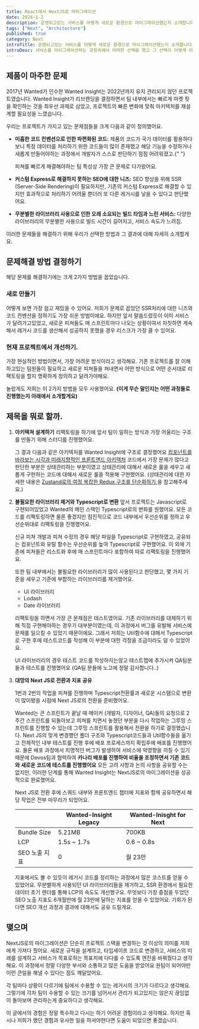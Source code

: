 ```yaml
---
title: React에서 NextJS로 마이그레이션
date: 2024-1-2
description: 운영되고있는 서비스를 어떻게 새로운 환경으로 마이그레이션했는지 소개합니다.
tags: ["Next", "Architecture"]
published: true
category: Next
introTitle: 운영되고있는 서비스를 어떻게 새로운 환경으로 마이그레이션했는지 소개합니다.
introDesc: 서비스를 마이그레이션하는 과정속에서 어떠한 선택을 했고 그 선택이 어떻게 이어졌는지 소개합니다.
---
```


## 제품이 마주한 문제

2017년 Wanted가 인수한 Wanted Insight는 2022년까지 유지 관리되지 않던 프로젝트였습니다.
Wanted Insight가 리브랜딩을 결정하면서 팀 내부에서는 빠르게 마켓 핏을 확인하는 것을 최우선 과제로 삼았고, 프로젝트의 빠른 변화에 맞춰 아키텍처를 재설계할 필요성을 느꼈습니다.

우리는 프로젝트가 가지고 있는 문제점들을 크게 다음과 같이 정의했어요.

- <b>미흡한 코드 컨벤션으로 인한 파편화된 코드:</b> 제품의 코드가 국가 데이터를 활용하다보니
  특정 데이터를 처리하기 위한 코드들이 많이 존재했고 해당 기능을 수정하거나 새롭게
  만들어야하는 과정에서 개발자가 스스로 판단하기 점점 어려워졌고.{" "}

  피쳐를 빠르게 해결해야하는 팀 특성상 가장 큰 문제로 다가왔어요.

- <b>커스텀 Express로 해결하지 못하는 SEO에 대한 니즈:</b> SEO 향상을 위해 SSR (Server-Side
  Rendering)이 필요하지만, 기존의 커스텀 Express로 해결할 수 있지만 효과적으로 처리하기
  어려울 뿐더러 또 다른 레거시를 낳을 수 있다고 판단했어요.
- <b>
    무분별한 라이브러리 사용으로 인한 오래 소요되는 빌드 타임과 느린 서비스:
  </b> 다양한 라이브러리의 무분별한 사용으로 빌드 시간이 길어지고, 서비스 속도가
  느려짐.

이러한 문제들을 해결하기 위해 우리가 선택한 방법과 그 결과에 대해 자세히 소개할게요.

## 문제해결 방법 결정하기

해당 문제를 해결하기에는 크게 2가지 방법을 꼽았습니다.

### 새로 만들기

어떻게 보면 가장 쉽고 재밌을 수 있어요. 저희가 문제로 꼽았던 SSR처리에 대한 니즈와 코드 컨벤션을 정하기도 가장 쉬운 방법이에요.
하지만 앞서 말씀드렸듯이 이미 서비스가 달려가고있었고, 새로운 피쳐들도 매 스프린트마다 나오는 상황이여서 자칫하면 계속해서 레거시 코드를 생산해서 성공하지 못했을 경우 리스크가 가장 클 수 있어요.

### 현재 프로젝트에서 개선하기.

가장 현실적인 방법이면서, 가장 어려운 방식이라고 생각해요.
기존 프로젝트를 잘 이해하고있는 팀원들이 필요하고 새로운 피쳐들을 쳐내면서 어떤 방식으로 어떤 순서대로 리팩토링을 할지 명확하게 정의하고 달려가야해요.

놀랍게도 저희는 이 2가지 방법을 모두 사용했어요. <b>(이게 무슨 말인지는 어떤 과정들로 진행했는지 아래에서 소개할게요)</b>

## 제목을 뭐로 할까.

1. <b>아키텍쳐 설계하기</b>
   리팩토링을 하기에 앞서 팀이 일하는 방식과 가장 어울리는 구조를 만들기 위해 스터디를
   진행했어요.

   그 결과 다음과 같은 아키텍처를 Wanted Insight에 구조로 결정했어요 [컴포넌트를 바라보는 시각과 미래지향적인 프론트엔드 아키텍처](https://www.marcus-log.dev/posts/future-oriented-frontend-architecture)
   코드에서 가장 문제가 많다고 판단한 부분은 상태관리하는 부분이였고 상태관리에 대해서 새로운 룰을 세우고 새롭게 구현하는 코드에 대해서 새로운 룰을 적용해 구현했어요.
   (상태관리에 대한 자세한 내용은 [Zustand로의 여정 복잡한 Redux 구조를 단순화하기
   ](https://www.marcus-log.dev/posts/journey-zustand)을 참고해주세요.)

2. <b>불필요한 라이브러리 제거와 Typescript로 변환</b>
   앞서 프로젝트는 Javascript로 구현되어있었고 Wanted의 메인 스택인 Typescript로의
   변화를 원했어요. 모든 코드를 리팩토링하면 물론 좋겠지만 점진적으로 코드 내부에서
   우선순위를 정하고 우선순위대로 리팩토링을 진행했어요.

   신규 피쳐 개발과 피쳐 수정의 경우 해당 파일을 Typescript로 구현하였고, 공유되는 컴포넌트와 유틸 함수는 우선순위를 높여 Typescript로 구현했어요.
   이 외에 기존에 피쳐들은 리스트화 후에 매 스프린트마다 포함하여 따로 리팩토링을 진행했어요.

   또한 팀 내부에서는 불필요한 라이브러리가 많이 사용된다고 판단했고, 몇 가지 기준을 세우고 기준에 부합하는 라이브러리를 제거했어요.

   - UI 라이브러리
   - Lodash
   - Date 라이브러리

   리팩토링을 하면서 가장 큰 문제점은 테스트였어요. 기존 라이브러리를 대체하기 위해 직접 구현해야하는 경우가 대부분이였는데, 이 과정에서 버그를 유발해 서비스에 문제를 일으킬 수 있었기 때문이에요.
   그래서 저희는 Util함수에 대해서 Typescript로 구현 후에 테스트코드를 작성해 이 부분에 대한 걱정을 조금이라도 덜 수 있었어요.

   UI 라이브러리의 경우 테스트 코드를 작성하지는않고 테스트맵에 추가시켜 QA팀분들과 테스트를 진행했어요 (QA팀 분들에 노고에 정말 감사합니다..)

3. <b>대망의 Next JS로 전환과 지표 공유</b>

   1번과 2번의 작업을 피쳐를 진행하며 Typescript전환률과 새로운 시스템으로 변환이 많이됐을 시점에 Next JS로의 전환을 준비했어요.

   Wanted는 큰 스프린트가 끝날 때 메이커 (개발자, 디자이너, QA)들의 요청으로 2주간 스프린트를 되돌아보고 피쳐를 치면서 놓쳤던 부분을 다시 작업하는 그루밍 스프린트를 진행할 수 있는데 그루밍 스프린트를 활용해서 전환을 하기로 결정했습니다.
   Next JS의 맞게 변경헀던 폴더 구조와 Typescript코드들과 Util함수들을 옮기고 전체적인 내부 테스트를 진행 후에 배포 프로세스까지 확립후에 배포를 진행했어요.
   물론 배포 과정에서 치명적인 버그가 발생하여 서비스에 악영향을 끼칠 수 있기 때문에 Devos팀과 협력하여 <b>카나리 배포를 진행하여 비율을 조정하면서 기존 코드와 새로운 코드에 테스트를 진행했어요</b>
   모든 고려 사항과 논의 사항을 공유할 수는 없지만, 이러한 단계를 통해 Wanted Insight는 NextJS로의 마이그레이션을 성공적으로 완료했어요.

   Next JS로 전환 후에 스쿼드 내부와 프론트엔드 챕터에 지표와 함께 공유하면서 해당 작업은 전부 마무리가 되었어요.

   |               | **Wanted-Insight Legacy** | **Wanted-Inisght for Next** |
   | ------------- | ------------------------- | --------------------------- |
   | Bundle Size   | 5.21MB                    | 700KB                       |
   | LCP           | 1.5s ~ 1.7s               | 0.6 ~ 0.8s                  |
   | SEO 노출 지표 | 0                         | 월 23만                     |

   지표에서도 볼 수 있듯이 레거시 코드를 정리하는 과정에서 많은 코스트를 얻을 수 있었어요.
   무분별하게 사용되던 UI 라이브러리들을 제거하고, SSR 환경에서 필요한 데이터 초기 렌더를 통해 LCP의 속도도 개선했구요.
   무엇보다 가장 중점을 두었던 SEO 노출 지표도 6개월만에 월 23만에 달하는 지표를 얻을 수 있었어요. 기회가 된다면 SEO 개선 과정과 결과에 대해서도 공유 드릴게요.

## 맺으며

NextJS로의 마이그레이션은 단순히 프로젝트 스택을 변경하는 것 이상의 의미를 저희에게 가져다 줬어요.
새로운 규칙을 설계하고, 타입세이프 코드로 변경하고, 서비스의 미래를 설계하고 서비스가 목표로하는 목표치에 다다를 수 있도록 엔진을 바꿔줬다고 생각해요.
이 과정에서 정말 다양한 부서와 소통하고 많은 도움을 받았어요 원팀이 되어야만 이런 큰일을 해낼 수 있다는 점도 깨달았어요.

각 팀마다 상황이 다르기에 팀에서 수용할 수 있는 레거시의 크기가 다르다고 생각해요.
그렇기에 각자 팀이 수용할 수 있는 크기를 넘어서서 관리가 되고있지는 않은지 끊임없이 돌아보며 관리하는게 중요하다고 생각해요.

이 글에서의 경험은 정말 특수하고 다시는 하기 어려운 경험이라고 생각해요. 하지만 혹시나 저희가 했던 경험과 유사한 일을 하셔야한다면 도움이 되었으면 좋겠습니다.
